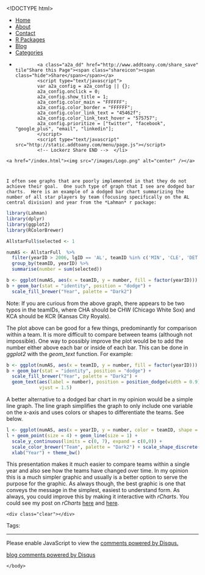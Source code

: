 <!DOCTYPE html>
<html>
  <head>
    <meta charset="utf-8">
    <title></title>
    <meta name="author" content="Brandon LeBeau" />
   <link rel="alternate" type="application/rss+xml" title="Educate-R" href="http://educate-r.org/feed.xml">
    <link rel="stylesheet" type="text/css" href="/stylesheets/newstyle.css">
    <link rel="stylesheet" href="/stylesheets/xcodeDkGrey.css">
    <script type='text/javascript' src="/stylesheets/highlight.pack.js"></script>
<script type="text/javascript">

    var _gaq = _gaq || [];
    _gaq.push(['_setAccount', 'UA-43425299-1']);
    _gaq.push(['_trackPageview']);

    (function() {
      var ga = document.createElement('script'); ga.type = 'text/javascript'; ga.async = true;
      ga.src = ('https:' == document.location.protocol ? 'https://ssl' : 'http://www') + '.google-analytics.com/ga.js';
      var s = document.getElementsByTagName('script')[0]; s.parentNode.insertBefore(ga, s);
    })();
 </script>
   </head>

  <body>
    <script>hljs.initHighlightingOnLoad();</script>

 <div id="navigation">
  <ul>
  <li><a href="/index.html">Home</a></li>
  <li><a href="/about.html">About</a></li>
  <li><a href="/contact.html">Contact</a></li>
  <li><a href="/projects.html">R Packages</a></li>
  <li><a href="/blog.html">Blog</a></li>
  <li><a href="/tags.html">Categories</a></li>
  <li>         <!-- Lockerz Share BEGIN -->
            <a class="a2a_dd" href="http://www.addtoany.com/share_save" tile"Share this Page"><span class="shareicon"><span class="hide">Share</span></span></a>
            <script type="text/javascript">
            var a2a_config = a2a_config || {};
            a2a_config.onclick = 0;
            a2a_config.show_title = 1;
            a2a_config.color_main = "FFFFFF";
            a2a_config.color_border = "FFFFFF";
            a2a_config.color_link_text = "45462f";
            a2a_config.color_link_text_hover = "575757";
            a2a_config.prioritize = ["twitter", "facebook",  "google_plus", "email", "linkedin"];
            </script>
            <script type="text/javascript" src="http://static.addtoany.com/menu/page.js"></script>
            <!-- Lockerz Share END -->  </li>
  </ul>
  </div>
  <div id="headerimg">
    <a href="/index.html"><img src="/images/Logo.png" alt="center" /></a>
  </div>
  <div class="content">
  <div class="blog">
   <!-- <h2></h2> -->
     <div class="full">
  <h1 class="entry-title">
    <a href="/Rmd/2014-08-05-trendgraphics.Rmd" title="" rel="bookmark"></a>
  </h1>
  <div class="entry-content full-content">
    I often see graphs that are poorly implemented in that they do not achieve their goal.  One such type of graph that I see are dodged bar charts.  Here is an example of a dodged bar chart summarizing the number of all star players by team (focusing specifically on the AL central division) and year from the *Lahman* r package:

```r
library(Lahman)
library(dplyr)
library(ggplot2)
library(RColorBrewer)

AllstarFull$selected <- 1

numAS <- AllstarFull  %>% 
  filter(yearID > 2006, lgID == 'AL', teamID %in% c('MIN', 'CLE', 'DET', 'CHA', 'KCA')) %>%
  group_by(teamID, yearID) %>%
  summarise(number = sum(selected))

b <- ggplot(numAS, aes(x = teamID, y = number, fill = factor(yearID))) + theme_bw()
b + geom_bar(stat = "identity", position = "dodge") + 
  scale_fill_brewer("Year", palette = "Dark2") 

```

Note: If you are curious from the above graph, there appears to be two typos in the teamIDs, where CHA should be CHW (Chicago White Sox) and KCA should be KCR (Kansas City Royals).

The plot above can be good for a few things, predominantly for comparison within a team. It is more difficult to compare between teams (although not impossible).  One way to possibly improve the plot would be to add the number either above each bar or inside of each bar.  This can be done in *ggplot2* with the *geom_text* function.  For example:

```r
b <- ggplot(numAS, aes(x = teamID, y = number, fill = factor(yearID))) + theme_bw()
b + geom_bar(stat = "identity", position = "dodge") + 
  scale_fill_brewer("Year", palette = "Dark2") + 
  geom_text(aes(label = number), position = position_dodge(width = 0.9), 
            vjust = 1.5)
```

A better alternative to a dodged bar chart in my opinion would be a simple line graph.  The line graph simplifies the graph to only include one variable on the x-axis and uses colors or shapes to differentiate the teams. See below.

```r
l <- ggplot(numAS, aes(x = yearID, y = number, color = teamID, shape = teamID))
l + geom_point(size = 4) + geom_line(size = 1) +
  scale_y_continuous(limits = c(0, 7), expand = c(0,0)) + 
  scale_color_brewer("Team", palette = "Dark2") + scale_shape_discrete("Team") + 
  xlab("Year") + theme_bw()
```

This presentation makes it much easier to compare teams within a single year and also see how the teams have changed over time. In my opinion this is a much simpler graphic and usually is a better option to serve the purpose for the graphic. As always though, the best graphic is one that conveys the message in the simplest, easiest to understand form. As always, you could improve this by making it interactive with *rCharts*.  You could see my post on *rCharts* [here](educate-r.org/2014/02/15/rcharts/) and [here](educate-r.org/2014/03/03/rChartsslidy/).


    <div class="clear"></div>
  </div>
  <p class="alt-font tight">
    Tags:&nbsp;
    
  </p>
  <p class="by-line">
    <span class="date full-date">
      <abbr class="published" title=""></abbr>
    </span>
  </p>
  <div class="clear"></div>
</div>
<div class="rule">
  <hr/>
</div>

<div id="disqus_thread"></div>
<script type="text/javascript">
  var disqus_shortname = 'rjourney';

  var disqus_url = "http://lebebr01.github.com/Rmd/2014-08-05-trendgraphics.Rmd";

  (function() {
      var dsq = document.createElement('script'); dsq.type = 'text/javascript'; dsq.async = true;
      dsq.src = 'http://' + disqus_shortname + '.disqus.com/embed.js';
      (document.getElementsByTagName('head')[0] || document.getElementsByTagName('body')[0]).appendChild(dsq);
  })();
</script>
<noscript>Please enable JavaScript to view the <a href="http://disqus.com/?ref_noscript">comments powered by Disqus.</a></noscript>
<a href="http://disqus.com" class="dsq-brlink">blog comments powered by <span class="logo-disqus">Disqus</span></a>




  </div>
  </div>  
    </body>
</html>
